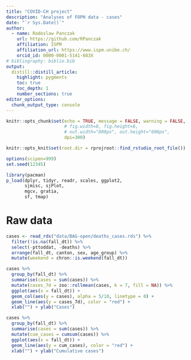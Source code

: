 ```yaml
---
title: "COVID-CH project"
description: "Analyses of FOPH data - cases"
date: "`r Sys.Date()`"
author:
  - name: Radoslaw Panczak 
    url: https://github.com/RPanczak
    affiliation: ISPM
    affiliation_url: https://www.ispm.unibe.ch/
    orcid_id: 0000-0001-5141-683X
# bibliography: biblio.bib
output:
  distill::distill_article:
    highlight: pygments
    toc: true
    toc_depth: 1
    number_sections: true
editor_options: 
  chunk_output_type: console
---
```


<!-- ------------------------------------------------------------ --> 
<!-- ------------------------------------------------------------ --> 

```r
knitr::opts_chunk$set(echo = TRUE, message = FALSE, warning = FALSE, 
                      # fig.width=8, fig.height=6, 
                      # out.width="800px", out.height="600px",
                      dpi=300)

knitr::opts_knit$set(root.dir = rprojroot::find_rstudio_root_file())

options(scipen=999)
set.seed(12345)

library(pacman) 
p_load(dplyr, tidyr, readr, scales, ggplot2,
       sjmisc, sjPlot,
       mgcv, gratia,
       sf, tmap)
```

<!-- ------------------------------------------------------------ --> 

# Raw data 

```r
cases <- read_rds("data/BAG-open/deaths_cases.rds") %>% 
  filter(!is.na(fall_dt)) %>% 
  select(-pttoddat, -deaths) %>% 
  arrange(fall_dt, canton, sex, age_group) %>% 
  mutate(weekend = chron::is.weekend(fall_dt))
```

```r
cases %>% 
  group_by(fall_dt) %>% 
  summarise(cases = sum(cases)) %>% 
  mutate(cases_7d = zoo::rollmean(cases, k = 7, fill = NA)) %>% 
  ggplot(aes(x = fall_dt)) + 
  geom_col(aes(y = cases), alpha = 5/10, linetype = 0) + 
  geom_line(aes(y = cases_7d), color = "red") + 
  xlab("") + ylab("Cases")
```

```r
cases %>% 
  group_by(fall_dt) %>% 
  summarise(cases = sum(cases)) %>% 
  mutate(cum_cases = cumsum(cases)) %>% 
  ggplot(aes(x = fall_dt)) + 
  geom_line(aes(y = cum_cases), color = "red") + 
  xlab("") + ylab("Cumulative cases")
```